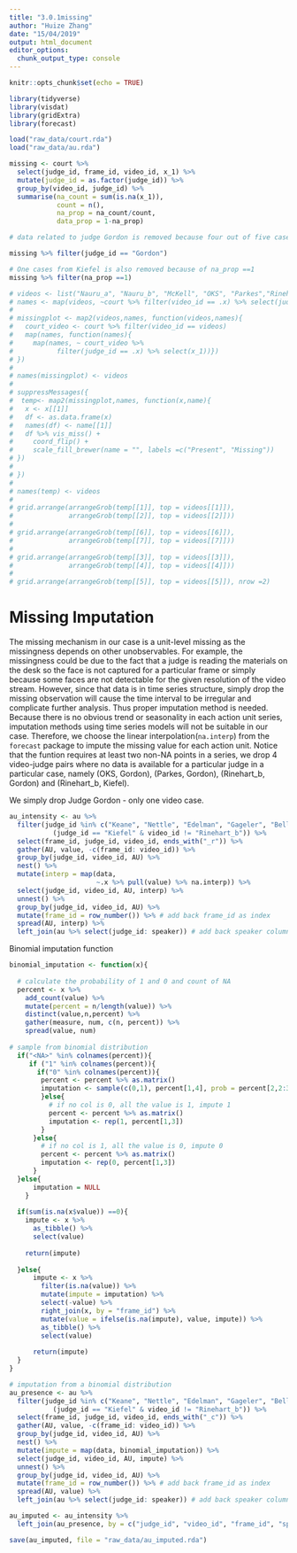 ```yaml
---
title: "3.0.1missing"
author: "Huize Zhang"
date: "15/04/2019"
output: html_document
editor_options: 
  chunk_output_type: console
---
```


```r
knitr::opts_chunk$set(echo = TRUE)

library(tidyverse)
library(visdat)
library(gridExtra)
library(forecast)

load("raw_data/court.rda")
load("raw_data/au.rda")
```

```r
missing <- court %>% 
  select(judge_id, frame_id, video_id, x_1) %>% 
  mutate(judge_id = as.factor(judge_id)) %>% 
  group_by(video_id, judge_id) %>% 
  summarise(na_count = sum(is.na(x_1)), 
            count = n(),
            na_prop = na_count/count, 
            data_prop = 1-na_prop)

# data related to judge Gordon is removed because four out of five cases with Gordon has missing proportion greater than 99% 

missing %>% filter(judge_id == "Gordon")

# One cases from Kiefel is also removed because of na_prop ==1
missing %>% filter(na_prop ==1)
```

```r
# videos <- list("Nauru_a", "Nauru_b", "McKell", "OKS", "Parkes","Rinehart_a", "Rinehart_b")
# names <- map(videos, ~court %>% filter(video_id == .x) %>% select(judge_id) %>% unique())
# 
# missingplot <- map2(videos,names, function(videos,names){
#   court_video <- court %>% filter(video_id == videos)
#   map(names, function(names){
#     map(names, ~ court_video %>% 
#           filter(judge_id == .x) %>% select(x_1))})
# })
# 
# names(missingplot) <- videos
# 
# suppressMessages({
#  temp<- map2(missingplot,names, function(x,name){
#   x <- x[[1]]
#   df <- as.data.frame(x)
#   names(df) <- name[[1]]
#   df %>% vis_miss() + 
#     coord_flip() + 
#     scale_fill_brewer(name = "", labels =c("Present", "Missing"))
# })
#  
# })
# 
# names(temp) <- videos
# 
# grid.arrange(arrangeGrob(temp[[1]], top = videos[[1]]),
#              arrangeGrob(temp[[2]], top = videos[[2]]))
# 
# grid.arrange(arrangeGrob(temp[[6]], top = videos[[6]]),
#              arrangeGrob(temp[[7]], top = videos[[7]]))
# 
# grid.arrange(arrangeGrob(temp[[3]], top = videos[[3]]),
#              arrangeGrob(temp[[4]], top = videos[[4]]))
# 
# grid.arrange(arrangeGrob(temp[[5]], top = videos[[5]]), nrow =2)

```
  
# Missing Imputation

The missing mechanism in our case is a unit-level missing as the missingness depends on other unobservables. For example, the missingness could be due to the fact that a judge is reading the materials on the desk so the face is not captured for a particular frame or simply because some faces are not detectable for the given resolution of the video stream. However, since that data is in time series structure, simply drop the missing observation will cause the time interval to be irregular and complicate further analysis. Thus proper imputation method is needed. Because there is no obvious trend or seasonality in each action unit series, imputation methods using time series models will not be suitable in our case.  Therefore, we choose the linear interpolation(`na.interp`) from the `forecast` package to impute the missing value for each action unit. Notice that the funtion requires at least two non-NA points in a series, we drop 4 video-judge pairs where no data is available for a particular judge in a particular case, namely (OKS, Gordon), (Parkes, Gordon), (Rinehart_b, Gordon) and (Rinehart_b, Kiefel). 

We simply drop Judge Gordon - only one video case. 

```r
au_intensity <- au %>% 
  filter(judge_id %in% c("Keane", "Nettle", "Edelman", "Gageler", "Bell")|
           (judge_id == "Kiefel" & video_id != "Rinehart_b")) %>% 
  select(frame_id, judge_id, video_id, ends_with("_r")) %>% 
  gather(AU, value, -c(frame_id: video_id)) %>% 
  group_by(judge_id, video_id, AU) %>% 
  nest() %>% 
  mutate(interp = map(data, 
                      ~.x %>% pull(value) %>% na.interp)) %>% 
  select(judge_id, video_id, AU, interp) %>% 
  unnest() %>% 
  group_by(judge_id, video_id, AU) %>%
  mutate(frame_id = row_number()) %>% # add back frame_id as index
  spread(AU, interp) %>% 
  left_join(au %>% select(judge_id: speaker)) # add back speaker column
```

Binomial imputation function 
```r
binomial_imputation <- function(x){
  
  # calculate the probability of 1 and 0 and count of NA 
  percent <- x %>% 
    add_count(value) %>% 
    mutate(percent = n/length(value)) %>% 
    distinct(value,n,percent) %>% 
    gather(measure, num, c(n, percent)) %>% 
    spread(value, num)
  
# sample from binomial distribution  
  if("<NA>" %in% colnames(percent)){
     if ("1" %in% colnames(percent)){
       if("0" %in% colnames(percent)){
        percent <- percent %>% as.matrix()
        imputation <- sample(c(0,1), percent[1,4], prob = percent[2,2:3], replace = TRUE)
        }else{
          # if no col is 0, all the value is 1, impute 1
          percent <- percent %>% as.matrix()
          imputation <- rep(1, percent[1,3])
        }
      }else{
        # if no col is 1, all the value is 0, impute 0
        percent <- percent %>% as.matrix()
        imputation <- rep(0, percent[1,3])
      }
  }else{
      imputation = NULL
    }
  
  if(sum(is.na(x$value)) ==0){
    impute <- x %>% 
      as_tibble() %>% 
      select(value)
    
    return(impute)
    
  }else{
      impute <- x %>% 
        filter(is.na(value)) %>% 
        mutate(impute = imputation) %>% 
        select(-value) %>% 
        right_join(x, by = "frame_id") %>% 
        mutate(value = ifelse(is.na(impute), value, impute)) %>% 
        as_tibble() %>% 
        select(value)
      
      return(impute)
  }
}

```

```r
# imputation from a binomial distribution
au_presence <- au %>% 
  filter(judge_id %in% c("Keane", "Nettle", "Edelman", "Gageler", "Bell")|
           (judge_id == "Kiefel" & video_id != "Rinehart_b")) %>% 
  select(frame_id, judge_id, video_id, ends_with("_c")) %>% 
  gather(AU, value, -c(frame_id: video_id)) %>% 
  group_by(judge_id, video_id, AU) %>%
  nest() %>% 
  mutate(impute = map(data, binomial_imputation)) %>% 
  select(judge_id, video_id, AU, impute) %>% 
  unnest() %>% 
  group_by(judge_id, video_id, AU) %>% 
  mutate(frame_id = row_number()) %>% # add back frame_id as index
  spread(AU, value) %>% 
  left_join(au %>% select(judge_id: speaker)) # add back speaker column

au_imputed <- au_intensity %>% 
  left_join(au_presence, by = c("judge_id", "video_id", "frame_id", "speaker"))

save(au_imputed, file = "raw_data/au_imputed.rda")  

```



